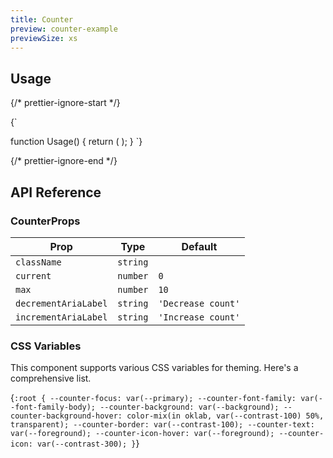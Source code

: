 ```yaml
---
title: Counter
preview: counter-example
previewSize: xs
---
```


## Usage

{/* prettier-ignore-start */}

<CodeBlock lang="ts">{`

function Usage() {
    return ( 
        <Counter />
    );
}
`}
</CodeBlock>

{/* prettier-ignore-end */}

## API Reference

### CounterProps

| Prop                 | Type     | Default            |
| -------------------- | -------- | ------------------ |
| `className`          | `string` |                    |
| `current`            | `number` | `0`                |
| `max`                | `number` | `10`               |
| `decrementAriaLabel` | `string` | `'Decrease count'` |
| `incrementAriaLabel` | `string` | `'Increase count'` |

### CSS Variables

This component supports various CSS variables for theming. Here's a comprehensive list.

<CodeBlock lang="css">{`
:root {
    --counter-focus: var(--primary);
    --counter-font-family: var(--font-family-body);
    --counter-background: var(--background);
    --counter-background-hover: color-mix(in oklab, var(--contrast-100) 50%, transparent);
    --counter-border: var(--contrast-100);
    --counter-text: var(--foreground);
    --counter-icon-hover: var(--foreground);
    --counter-icon: var(--contrast-300);
}
`}</CodeBlock>
